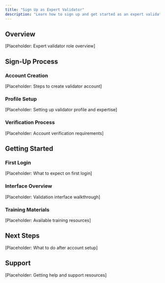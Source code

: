 ```yaml
---
title: "Sign Up as Expert Validator"
description: "Learn how to sign up and get started as an expert validator for Flow AI projects."
---
```


## Overview

[Placeholder: Expert validator role overview]

## Sign-Up Process

### Account Creation
[Placeholder: Steps to create validator account]

### Profile Setup
[Placeholder: Setting up validator profile and expertise]

### Verification Process
[Placeholder: Account verification requirements]

## Getting Started

### First Login
[Placeholder: What to expect on first login]

### Interface Overview
[Placeholder: Validation interface walkthrough]

### Training Materials
[Placeholder: Available training resources]

## Next Steps

[Placeholder: What to do after account setup]

## Support

[Placeholder: Getting help and support resources]
